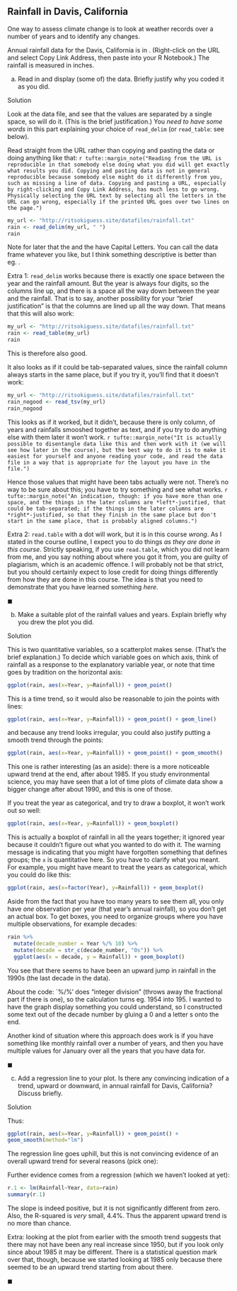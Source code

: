 ## Rainfall in Davis, California

 One way to assess climate change is to look at weather
records over a number of years and to identify any changes.

Annual rainfall data for the Davis, California is in
\url{http://ritsokiguess.site/datafiles/rainfall.txt}. 
(Right-click on the URL and select Copy Link Address, then paste into your R Notebook.)
The rainfall is
measured in inches.


(a) Read in and display (some of) the data. Briefly justify why you coded it as you did.

Solution


Look at the data file, and see that the values are separated by a
single space, so \verb=read_delim= will do it. (This is the brief justification.) You *need to have some words* in this part explaining your choice of `read_delim` (or `read_table`: see below).

Read straight from
the URL rather than copying and pasting the data or doing anything  like that:
`r tufte::margin_note("Reading from the URL is reproducible in that somebody else doing what you did will get exactly what results you did. Copying and pasting data is not in general reproducible because somebody else might do it differently from you, such as missing a line of data. Copying and pasting a URL, especially by right-clicking and Copy Link Address, has much less to go wrong. Physically selecting the URL text by selecting all the letters in the URL can go wrong, especially if the printed URL goes over two lines on the page.")`


```r
my_url <- "http://ritsokiguess.site/datafiles/rainfall.txt"
rain <- read_delim(my_url, " ")
rain
```

Note for later that the \verb=Year= and the \verb=Rainfall= have
Capital Letters. You can call the data frame whatever you like, but I
think something descriptive is better than eg.\ \verb=mydata=.


Extra 1: `read_delim` works because there is exactly one space between the year and the
rainfall amount. But the year is always four digits, so the columns
line up, and there is a space all the way down between the year and
the rainfall. That is to say, another possibility for your "brief justification" is that the columns are lined up all the way down.
That means that this will also work: 

```r
my_url <- "http://ritsokiguess.site/datafiles/rainfall.txt"
rain <- read_table(my_url)
rain
```

This is therefore also good.

It also looks as if it could be tab-separated values, since the rainfall
column always starts in the same place, but if you try it, you'll find
that it doesn't work:

```r
my_url <- "http://ritsokiguess.site/datafiles/rainfall.txt"
rain_nogood <- read_tsv(my_url)
rain_nogood
```

This looks as if it worked, but it didn't, because there is only
\emph{one} column, of years and rainfalls smooshed together as text,
and if you try to do anything else with them later it won't work.
`r tufte::margin_note("It is actually possible to disentangle data like this and then work with it (we will see how later in the course), but the best way to do it is to make it easiest for yourself and anyone reading your code, and read the data file in a way that is appropriate for the layout you have in the file.")`

Hence those values that might have been tabs actually were
not. There's no way to be sure about this; you have to try something
and see what works.
`r tufte::margin_note("An indication, though: if you have more than one
space, and the things in the later columns are *left*-justified,
that could be tab-separated; if the things in the later columns are
*right*-justified, so that they finish in the same place but
don't start in the same place, that is probably aligned columns.")`

Extra 2: `read.table` with a dot will work, but it is in this course *wrong*. As I stated in the course outline, I expect you to do things *as they are done in this course*. Strictly speaking, if you use `read.table`, which you did not learn from me, and you say nothing about where you got it from, you are guilty of plagiarism, which is an academic offence. I will probably not be that strict, but you should certainly expect to lose credit for doing things differently from how they are done in this course. The idea is that you need to demonstrate that you have learned something *here*.



$\blacksquare$


(b) Make a suitable plot of the rainfall values and years. Explain briefly why you drew the plot you did.


Solution

This is two quantitative variables, so a scatterplot makes
sense. (That's the brief explanation.) To decide which variable goes on which axis, think of
rainfall as a response to the explanatory variable year, or note
that time goes by tradition on the horizontal axis:

```r
ggplot(rain, aes(x=Year, y=Rainfall)) + geom_point()
```

This is a time trend, so it would also be reasonable to join the points with lines:

```r
ggplot(rain, aes(x=Year, y=Rainfall)) + geom_point() + geom_line()
```

and because any trend looks irregular, you could also justify putting a smooth trend through the points:

```r
ggplot(rain, aes(x=Year, y=Rainfall)) + geom_point() + geom_smooth()
```

This one is rather interesting (as an aside): there is a more noticeable upward trend at the end, after about 1985. If you study environmental science, you may have seen that a lot of time plots of climate data show a bigger change after about 1990, and this is one of those.


If you treat the year as categorical, and try to draw a boxplot, it won't work out so well:

```r
ggplot(rain, aes(x=Year, y=Rainfall)) + geom_boxplot()
```

This is actually a boxplot of rainfall in all the years together; it ignored year because it couldn't figure out what you wanted to do with it. The warning message is indicating that you might have forgotten something that defines groups; the `x` is quantitative here. So you have to clarify what you meant. For example, you might have meant to treat the years as categorical, which you could do like this:

```r
ggplot(rain, aes(x=factor(Year), y=Rainfall)) + geom_boxplot()
```

Aside from the fact that you have too many years to see them all, you only have *one* observation per year (that year's annual rainfall), so you don't get an actual box. To get boxes, you need to organize groups where you have multiple observations, for example decades:

```r
rain %>% 
  mutate(decade_number = Year %/% 10) %>% 
  mutate(decade = str_c(decade_number, "0s")) %>% 
  ggplot(aes(x = decade, y = Rainfall)) + geom_boxplot()
```

You see that there seems to have been an upward jump in rainfall in the 1990s (the last decade in the data).

About the code: `%/%' does "integer division" (throws away the fractional part if there is one), so the calculation turns eg. 1954 into 195. I wanted to have the graph display something you could understand, so I constructed some text out of the decade number by gluing a 0 and a letter s onto the end.

Another kind of situation where this approach does work is if you have something like monthly rainfall over a number of years, and then you have multiple values for January over all the years that you have data for.


$\blacksquare$


(c) Add a regression line to your plot. Is there any convincing
indication of a trend, upward or downward, in annual rainfall for
Davis, California? Discuss briefly.

Solution

Thus:

```r
ggplot(rain, aes(x=Year, y=Rainfall)) + geom_point() + 
geom_smooth(method="lm")
```


The regression line goes uphill, but this is not convincing evidence
of an overall upward trend for several reasons (pick one): 

\begin{itemize}
\item the increase, if there is one, is very small
\item the data points are mostly far away from the regression line
\item there are points within the grey envelope all the way across
(meaning, for example, that the mean annual rainfall could be 20
inches for all the years).
\end{itemize}

Further evidence comes from a regression (which we haven't looked at
 yet):

```r
r.1 <- lm(Rainfall~Year, data=rain)
summary(r.1)
```


The slope is indeed positive, but it is not significantly different
from zero. Also, the R-squared is *very* small, 4.4%. Thus the apparent upward trend is no more than chance.

Extra: looking at the plot from earlier with the smooth trend suggests that there may not have been any real increase since 1950, but if you look only since about 1985 it may be different. There is a statistical question mark over that, though, because we started looking at 1985 only because there seemed to be an upward trend starting from about there. 


$\blacksquare$



